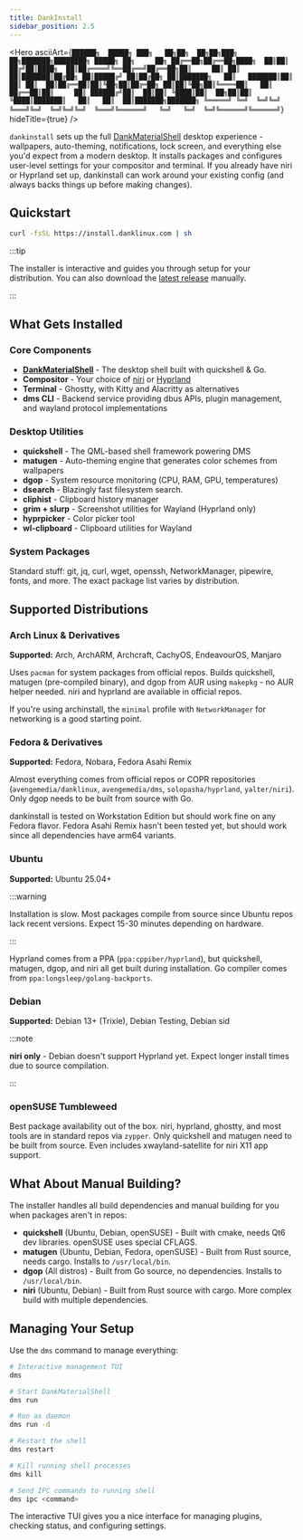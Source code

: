 ```yaml
---
title: DankInstall
sidebar_position: 2.5
---
```



<Hero
  asciiArt={`██████╗  █████╗ ███╗   ██╗██╗  ██╗██╗███╗   ██╗███████╗████████╗ █████╗ ██╗     ██╗
██╔══██╗██╔══██╗████╗  ██║██║ ██╔╝██║████╗  ██║██╔════╝╚══██╔══╝██╔══██╗██║     ██║
██║  ██║███████║██╔██╗ ██║█████╔╝ ██║██╔██╗ ██║███████╗   ██║   ███████║██║     ██║
██║  ██║██╔══██║██║╚██╗██║██╔═██╗ ██║██║╚██╗██║╚════██║   ██║   ██╔══██║██║     ██║
██████╔╝██║  ██║██║ ╚████║██║  ██╗██║██║ ╚████║███████║   ██║   ██║  ██║███████╗███████╗
╚═════╝ ╚═╝  ╚═╝╚═╝  ╚═══╝╚═╝  ╚═╝╚═╝╚═╝  ╚═══╝╚══════╝   ╚═╝   ╚═╝  ╚═╝╚══════╝╚══════╝`}
  hideTitle={true}
/>

`dankinstall` sets up the full [DankMaterialShell](./dankmaterialshell/overview.mdx) desktop experience - wallpapers, auto-theming, notifications, lock screen, and everything else you'd expect from a modern desktop. It installs packages and configures user-level settings for your compositor and terminal. If you already have niri or Hyprland set up, dankinstall can work around your existing config (and always backs things up before making changes).

## Quickstart

```bash
curl -fsSL https://install.danklinux.com | sh
```

:::tip

The installer is interactive and guides you through setup for your distribution. You can also download the [latest release](https://github.com/AvengeMedia/danklinux/releases) manually.

:::

## What Gets Installed

### Core Components
- **[DankMaterialShell](./dankmaterialshell/overview.mdx)** - The desktop shell built with quickshell & Go.
- **Compositor** - Your choice of [niri](https://github.com/YaLTeR/niri) or [Hyprland](https://hypr.land)
- **Terminal** - Ghostty, with Kitty and Alacritty as alternatives
- **dms CLI** - Backend service providing dbus APIs, plugin management, and wayland protocol implementations

### Desktop Utilities
- **quickshell** - The QML-based shell framework powering DMS
- **matugen** - Auto-theming engine that generates color schemes from wallpapers
- **dgop** - System resource monitoring (CPU, RAM, GPU, temperatures)
- **dsearch** - Blazingly fast filesystem search.
- **cliphist** - Clipboard history manager
- **grim + slurp** - Screenshot utilities for Wayland (Hyprland only)
- **hyprpicker** - Color picker tool
- **wl-clipboard** - Clipboard utilities for Wayland

### System Packages
Standard stuff: git, jq, curl, wget, openssh, NetworkManager, pipewire, fonts, and more. The exact package list varies by distribution.

## Supported Distributions

### Arch Linux & Derivatives

**Supported:** Arch, ArchARM, Archcraft, CachyOS, EndeavourOS, Manjaro

Uses `pacman` for system packages from official repos. Builds quickshell, matugen (pre-compiled binary), and dgop from AUR using `makepkg` - no AUR helper needed. niri and hyprland are available in official repos.

If you're using archinstall, the `minimal` profile with `NetworkManager` for networking is a good starting point.

### Fedora & Derivatives

**Supported:** Fedora, Nobara, Fedora Asahi Remix

Almost everything comes from official repos or COPR repositories (`avengemedia/danklinux`, `avengemedia/dms`, `solopasha/hyprland`, `yalter/niri`). Only dgop needs to be built from source with Go.

dankinstall is tested on Workstation Edition but should work fine on any Fedora flavor. Fedora Asahi Remix hasn't been tested yet, but should work since all dependencies have arm64 variants.

### Ubuntu

**Supported:** Ubuntu 25.04+

:::warning

Installation is slow. Most packages compile from source since Ubuntu repos lack recent versions. Expect 15-30 minutes depending on hardware.

:::

Hyprland comes from a PPA (`ppa:cppiber/hyprland`), but quickshell, matugen, dgop, and niri all get built during installation. Go compiler comes from `ppa:longsleep/golang-backports`.

### Debian

**Supported:** Debian 13+ (Trixie), Debian Testing, Debian sid

:::note

**niri only** - Debian doesn't support Hyprland yet. Expect longer install times due to source compilation.

:::

### openSUSE Tumbleweed

Best package availability out of the box. niri, hyprland, ghostty, and most tools are in standard repos via `zypper`. Only quickshell and matugen need to be built from source. Even includes xwayland-satellite for niri X11 app support.

## What About Manual Building?

The installer handles all build dependencies and manual building for you when packages aren't in repos:

- **quickshell** (Ubuntu, Debian, openSUSE) - Built with cmake, needs Qt6 dev libraries. openSUSE uses special CFLAGS.
- **matugen** (Ubuntu, Debian, Fedora, openSUSE) - Built from Rust source, needs cargo. Installs to `/usr/local/bin`.
- **dgop** (All distros) - Built from Go source, no dependencies. Installs to `/usr/local/bin`.
- **niri** (Ubuntu, Debian) - Built from Rust source with cargo. More complex build with multiple dependencies.

## Managing Your Setup

Use the `dms` command to manage everything:

```bash
# Interactive management TUI
dms

# Start DankMaterialShell
dms run

# Run as daemon
dms run -d

# Restart the shell
dms restart

# Kill running shell processes
dms kill

# Send IPC commands to running shell
dms ipc <command>
```

The interactive TUI gives you a nice interface for managing plugins, checking status, and configuring settings.
